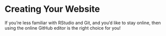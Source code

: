 # Creating Your Website {.sec-google}

If you're less familiar with RStudio and Git, and you'd like to stay online, then using the online GitHub editor is the right choice for you!
